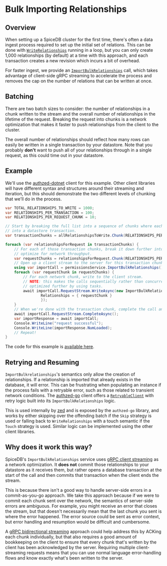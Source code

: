 # Bulk Importing Relationships

## Overview

When setting up a SpiceDB cluster for the first time, there's often a data ingest process required to
set up the initial set of relations.
This can be done with [`WriteRelationships`](https://buf.build/authzed/api/docs/main:authzed.api.v1#authzed.api.v1.PermissionsService.WriteRelationships) running in a loop, but you can only create 1,000 relationships (by default) at a time with this approach, and each transaction creates a new revision which incurs a bit of overhead.

For faster ingest, we provide an [`ImportBulkRelationships`](https://buf.build/authzed/api/docs/main:authzed.api.v1#authzed.api.v1.PermissionsService.ImportBulkRelationships) call, which takes advantage of client-side gRPC streaming to accelerate the process and removes the cap on the number of relations that can be written at once.

## Batching

There are two batch sizes to consider: the number of relationships in a chunk written to the stream and the overall number of relationships in the lifetime of the request.
Breaking the request into chunks is a network optimization that makes it faster to push relationships from the client to the cluster.

The overall number of relationships should reflect how many rows can easily be written in a single transaction by your datastore.
Note that you probably **don't** want to push all of your relationships through in a single request, as this could time out in your datastore.

## Example

We'll use the [authzed-dotnet](https://github.com/authzed/authzed-dotnet) client for this example.
Other client libraries will have different syntax and structures around their streaming and iteration,
but this should demonstrate the two different levels of chunking that we'll do in the process.

```csharp
var TOTAL_RELATIONSHIPS_TO_WRITE = 1000;
var RELATIONSHIPS_PER_TRANSACTION = 100;
var RELATIONSHIPS_PER_REQUEST_CHUNK = 10;

// Start by breaking the full list into a sequence of chunks where each chunk fits easily
// into a datastore transaction.
var transactionChunks = allRelationshipsToWrite.Chunk(RELATIONSHIPS_PER_TRANSACTION);

foreach (var relationshipsForRequest in transactionChunks) {
    // For each of those transaction chunks, break it down further into chunks that
    // optimize for network throughput.
    var requestChunks = relationshipsForRequest.Chunk(RELATIONSHIPS_PER_REQUEST_CHUNK);
    // Open up a client stream to the server for this transaction chunk
    using var importCall = permissionsService.ImportBulkRelationships();
    foreach (var requestChunk in requestChunks) {
        // For each network chunk, write to the client stream.
        // NOTE: this makes the calls sequentially rather than concurrently; this could be
        // optimized further by using tasks.
        await importCall.RequestStream.WriteAsync(new ImportBulkRelationshipsRequest{
                Relationships = { requestChunk }
                });
    }
    // When we're done with the transaction chunk, complete the call and process the response.
    await importCall.RequestStream.CompleteAsync();
    var importResponse = await importCall;
    Console.WriteLine("request successful");
    Console.WriteLine(importResponse.NumLoaded);
    // Repeat!
}
```

The code for this example is [available here](https://github.com/authzed/authzed-dotnet/blob/main/examples/bulk-import/BulkImport/Program.cs).

## Retrying and Resuming

`ImportBulkrelationships`'s semantics only allow the creation of relationships.
If a relationship is imported that already exists in the database, it will error.
This can be frustrating when populating an instance if the process fails with a retryable error, such as those related to transient
network conditions.
The [authzed-go](https://github.com/authzed/authzed-go) client offers a [`RetryableClient`](https://github.com/authzed/authzed-go/blob/main/v1/retryable_client.go)
with retry logic built into its `ImportBulkRelationships` logic.

This is used internally by [zed](https://github.com/authzed/zed) and is exposed by the `authzed-go` library, and works by
either skipping over the offending batch if the `Skip` strategy is used or falling back to `WriteRelationships` with a touch
semantic if the `Touch` strategy is used.
Similar logic can be implemented using the other client libraries.

## Why does it work this way?

SpiceDB's `ImportBulkRelationships` service uses [gRPC client streaming] as a network optimization.
It **does not** commit those relationships to your datastore as it receives them, but rather opens a database transaction
at the start of the call and then commits that transaction when the client ends the stream.

This is because there isn't a good way to handle server-side errors in a commit-as-you-go approach.
We take this approach because if we were to commit each chunk sent over the network, the semantics
of server-side errors are ambiguous.
For example, you might receive an error that closes the stream, but that doesn't necessarily mean
that the last chunk you sent is where the error happened.
The error source could be sent as error context, but error handling and resumption would be difficult and cumbersome.

A [gRPC bidirectional streaming](https://grpc.io/docs/what-is-grpc/core-concepts/#bidirectional-streaming-rpc) approach could
help address this by ACKing each chunk individually, but that also requires a good amount of bookkeeping on the client to ensure
that every chunk that's written by the client has been acknowledged by the server.
Requiring multiple client-streaming requests means that you can use normal language error-handling flows
and know exactly what's been written to the server.

[gRPC client streaming]: https://grpc.io/docs/what-is-grpc/core-concepts/#client-streaming-rpc
